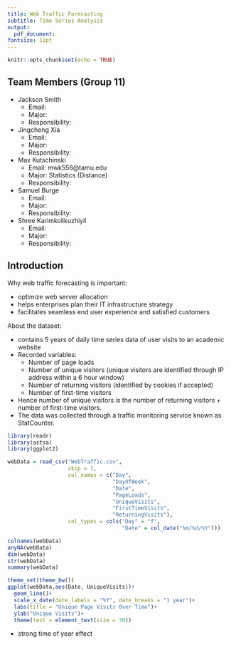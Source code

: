 ```yaml
---
title: Web Traffic Forecasting
subtitle: Time Series Analysis
output:
  pdf_document:
fontsize: 12pt
---
```


```r
knitr::opts_chunk$set(echo = TRUE)
```

## Team Members (Group 11)

* Jackson Smith
  + Email:
  + Major:
  + Responsibility:
* Jingcheng Xia
  + Email:
  + Major:
  + Responsibility:
* Max Kutschinski
  + Email: mwk556@tamu.edu
  + Major: Statistics (Distance)
  + Responsibility:
* Samuel Burge
  + Email:
  + Major:
  + Responsibility:
* Shree Karimkolikuzhiyil
  + Email:
  + Major:
  + Responsibility:


\newpage

## Introduction

<!-- Introduce Your Data: Explain the context and background story of your data -->

Why web traffic forecasting is important:

- optimize web server allocation
- helps enterprises plan their IT infrastructure strategy
- facilitates seamless end user experience and satisfied customers

About the dataset: 

- contains 5 years of daily time series data of user visits to an academic website
- Recorded variables: 
   - Number of page loads
   - Number of unique visitors (unique visitors are identified through IP address within a 6 hour window)
   - Number of returning visitors (identified by cookies if accepted)
   - Number of first-time visitors
- Hence number of unique visitors is the number of returning visitors + number of first-time visitors.
- The data was collected through a traffic monitoring service known as StatCounter.




<!-- Plot the Data and summarize your preliminary findings: trend, cycle, volatility, etc. --> 

```r
library(readr)
library(astsa)
library(ggplot2)

webData = read_csv("WebTraffic.csv",
                   skip = 1,
                   col_names = c("Day",
                                 "DayOfWeek",
                                 "Date",
                                 "PageLoads",
                                 "UniqueVisits",
                                 "FirstTimeVisits",
                                 "ReturningVisits"),
                   col_types = cols("Day" = "f",
                                    "Date" = col_date("%m/%d/%Y")))
```

```r
colnames(webData)
anyNA(webData)
dim(webData)
str(webData)
summary(webData)
```

```r
theme_set(theme_bw())
ggplot(webData,aes(Date, UniqueVisits))+
  geom_line()+
  scale_x_date(date_labels = "%Y", date_breaks = "1 year")+
  labs(title = "Unique Page Visits Over Time")+ 
  ylab("Unique Visits")+
  theme(text = element_text(size = 30)) 

```

- strong time of year effect






